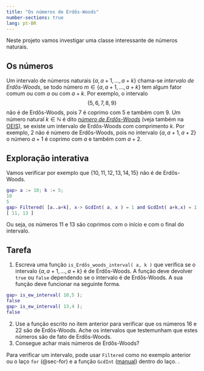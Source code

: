 ```yaml
---
title: "Os números de Erdős-Woods"
number-sections: true
lang: pt-BR
---
```


Neste projeto vamos investigar uma classe interessante de números naturais. 

## Os números

:::{.problem}
Um intervalo de números naturais $\{a,a+1,\ldots,a+k\}$ chama-se *intervalo de Erdős-Woods*, se todo número $m\in\{a,a+1,\ldots,a+k\}$ tem algum fator comum ou com $a$ ou com $a+k$. Por exemplo, o intervalo 
$$
\{5,6,7,8,9\}
$$
não é de Erdős-Woods, pois $7$ é coprimo com $5$ e também com $9$. Um número natural $k\in\mathbb N$ é dito [*número de Erdős-Woods*](https://en.wikipedia.org/wiki/Erd%C5%91s%E2%80%93Woods_number) (veja também na [OEIS](https://oeis.org/A111042)), se existe um intervalo de Erdős-Woods com comprimento $k$. Por exemplo, $2$ não é número de Erdős-Woods, pois no intervalo $\{a,a+1,a+2\}$ o número $a+1$ é coprimo com $a$ e também com $a+2$. 
:::

## Exploração interativa

:::{.subexample}
Vamos verificar por exemplo que $\{10,11,12,13,14,15\}$ não é de Erdős-Woods.
```matlab 
gap> a := 10; k := 5;
10
5
gap> Filtered( [a..a+k], x-> GcdInt( a, x ) = 1 and GcdInt( a+k,x) = 1 );
[ 11, 13 ]
```
Ou seja, os números $11$ e $13$ são coprimos com o início e com o final do intervalo.
:::

## Tarefa 

:::{.subproblem}
1. Escreva uma função `is_Erdős_woods_interval( a, k )` que verifica se o intervalo $\{a,a+1,\ldots,a+k\}$ é de Erdős-Woods. A função deve devolver `true` ou `false` dependendo se o intervalo é de Erdős-Woods. A sua função deve funcionar na seguinte forma.
```matlab
gap> is_ew_interval( 10,5 );
false
gap> is_ew_interval( 13,4 );
false
```
2. Use a função escrito no item anterior para verificar que os números $16$ e $22$ são de Erdős-Woods. Ache os intervalos que testemunham que estes números são de fato de Erdős-Woods.
3. Consegue achar mais números de Erdős-Woods?
:::

:::{.hint}
Para verificar um intervalo, pode usar `Filtered` como no exemplo anterior ou o laço `for` (@sec-for) e a função `GcdInt` ([manual](https://docs.gap-system.org/doc/ref/chap14.html#X7A4FEFCA8128E3C3)) dentro do laço. .
:::

<!--
is_ew_interval := function( a, k )
    local i;
    for i in [a+1..a+k-1] do
        if Gcd( i, a ) = 1 and Gcd( i,a+k ) = 1 then
            return false;
        fi;
    od;
    return true;
    end;
-->